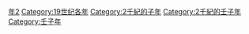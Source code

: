 {{Catnav|頁面分類|历史|歷史時代|年|19世纪各年}}
{{Commons category|1852}}

[[Category:1850年代|年2]]
[[Category:19世纪各年|Category:19世纪各年]]
[[Category:2千紀的子年|Category:2千紀的子年]]
[[Category:2千紀的壬子年|Category:2千紀的壬子年]]
[[Category:壬子年|Category:壬子年]]